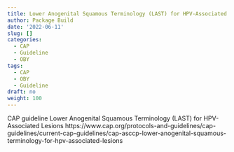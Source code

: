 ```yaml
---
title: Lower Anogenital Squamous Terminology (LAST) for HPV-Associated Lesions
author: Package Build
date: '2022-06-11'
slug: []
categories:
  - CAP
  - Guideline
  - OBY
tags:
  - CAP
  - OBY
  - Guideline
draft: no
weight: 100
---
```

CAP guideline Lower Anogenital Squamous Terminology (LAST) for HPV-Associated Lesions
https://www.cap.org/protocols-and-guidelines/cap-guidelines/current-cap-guidelines/cap-asccp-lower-anogenital-squamous-terminology-for-hpv-associated-lesions